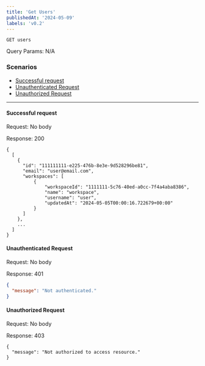 ```yaml
---
title: 'Get Users'
publishedAt: '2024-05-09'
labels: 'v0.2'
---
```


`GET users`

Query Params: N/A

### Scenarios

- [Successful request](#successful-request)
- [Unauthenticated Request](#unauthenticated-request)
- [Unauthorized Request](#unauthorized-request)

---

#### Successful request

Request: No body

Response: 200

```
{
  [
    {
      "id": "111111111-e225-476b-8e3e-9d528296be81",
      "email": "user@email.com",
      "workspaces": [
          {
              "workspaceId": "1111111-5c76-40ed-a0cc-7f4a4aba8386",
              "name": "workspace",
              "username": "user",
              "updatedAt": "2024-05-05T00:00:16.722679+00:00"
          }
      ]
    },
    ...
  ]
}
```

#### Unauthenticated Request

Request: No body

Response: 401

```json
{
  "message": "Not authenticated."
}
```

#### Unauthorized Request

Request: No body

Response: 403

```
{
  "message": "Not authorized to access resource."
}
```
